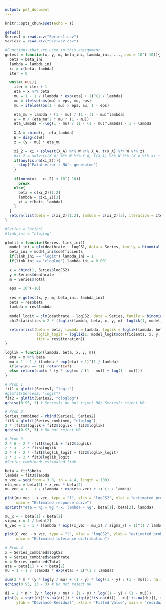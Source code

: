 ```yaml
---
output: pdf_document
---
```


```r
knitr::opts_chunk$set(echo = T)
```


```r
getwd()
Series1 = read.csv("Series1.csv")
Series2 = read.csv("Series2.csv")

#Functions that are used in this assignment
getest = function(x, y, m, beta_ini, lambda_ini, ..., eps = 10^(-10)){
  beta = beta_ini
  lambda = lambda_ini
  xi = c(beta, lambda)
  iter = 0
  
  while(TRUE){
    iter = iter + 1
    eta = x %*% beta
    mu = 1 - 1 / (lambda * exp(eta) + 1)^(1 / lambda)
    mu = ifelse(abs(mu) > eps, mu, eps)
    mu = ifelse(abs(1 - mu) > eps, mu, 1 - eps)
    
    eta_mu = lambda / (1 - mu) / (1 - (1 - mu)^lambda)
    w = m / (eta_mu^2 * mu * (1 - mu))
    eta_lambda = -log(1 - mu) / (1 - (1 - mu)^lambda) - 1 / lambda
    
    X_A = cbind(x, -eta_lambda)
    W = diag(c(w))
    z = (y - mu) * eta_mu
    
    xi_2 = xi + solve(t(X_A) %*% W %*% X_A, t(X_A) %*% W %*% z)
    #xi_2 = solve(t(X_A) %*% W %*% X_A, t(X_A) %*% W %*% (X_A %*% xi + z))
    if(any(is.na(xi_2))){
      stop("Fatal error:: NA's generated")
    }
    
    if(norm(xi - xi_2) < 10^(-10))
      break
    else{
      beta = c(xi_2)[1:2]
      lambda = c(xi_2)[3]
      xi = c(beta, lambda)
    }
  }
  return(list(beta = c(xi_2)[1:2], lambda = c(xi_2)[3], iteration = iter))
}

#Series = Series2
#link_ini = "cloglog"

glmfit = function(Series, link_ini){
  model_ini = glm(deathrate ~ logCS2, data = Series, family = binomial(link_ini), weights = Total)
  beta_ini = model_ini$coefficients
  if(link_ini == "logit") lambda_ini = 1
  if(link_ini == "cloglog") lambda_ini = 0.001
  
  x = cbind(1, Series$logCS2)
  y = Series$deathrate
  m = Series$Total
  
  eps = 10^(-10)
  
  res = getest(x, y, m, beta_ini, lambda_ini)
  beta = res$beta
  lambda = res$lambda
  
  model_logit = glm(deathrate ~ logCS2, data = Series, family = binomial("logit"), weights = Total)
  chi2statistics = 2 * (loglik(lambda, beta, x, y, m)- loglik(1, model_logit$coefficients, x, y, m)) 
  
  return(list(beta = beta, lambda = lambda, loglik = loglik(lambda, beta, x, y, m), 
              loglik_logit = loglik(1, model_logit$coefficients, x, y, m), chi2 = chi2statistics, 
              iter = res$iteration))
}

loglik = function(lambda, beta, x, y, m){
  eta = x %*% beta
  mu = 1 - 1 / (lambda * exp(eta) + 1)^(1 / lambda)
  if(any(mu == 1)) return(Inf)
  else return(sum(m * (y * log(mu / (1 - mu)) + log(1 - mu))))
}

# Prob 1
fit1 = glmfit(Series1, "logit")
#glmfit(Series2, "logit")
fit2 = glmfit(Series2, "cloglog")
qchisq(0.95, 1) # Series1: do not reject H0; Series2: reject H0

# Prob 2
Series_combined = rbind(Series1, Series2)
fit3 = glmfit(Series_combined, "cloglog")
2 * (fit1$loglik + fit2$loglik - fit3$loglik)
qchisq(0.95, 3) # Do not reject H0

# Prob 3
2 * 6 - 2 * (fit1$loglik + fit2$loglik)
2 * 3 - 2 * fit3$loglik
2 * 4 - 2 * (fit1$loglik_logit + fit2$loglik_logit)
2 * 2 - 2 * fit3$loglik_logit
#Series_combined; estimated link

beta = fit3$beta
lambda = fit3$lambda
x_vec = seq(from = 3.8, to = 4.4, length = 100)
eta_vec = beta[1] + x_vec * beta[2]
mu_vec = 1 - 1 / (lambda * exp(eta_vec) + 1)^(1 / lambda)

plot(mu_vec ~ x_vec, type = "l", xlab = "logCS2", ylab = "estimated probability",
     main = "Estimated response curve")
sprintf("eta = %g + %g * x; lambda = %g", beta[1], beta[2], lambda)

mu_x = - beta[1] / beta[2]
sigma_x = 1 / beta[2]
G_vec = 1 - 1 / (lambda * exp((x_vec - mu_x) / sigma_x) + 1)^(1 / lambda)

plot(G_vec ~ x_vec, type = "l", xlab = "logCS2", ylab = "estimated probability",
     main = "Estimated tolerance distribution")

# Prob 4
x = Series_combined$logCS2
y = Series_combined$deathrate
m = Series_combined$Total
eta = beta[1] + x * beta[2]
mu = 1 - 1 / (lambda * exp(eta) + 1)^(1 / lambda)

sum(2 * m * (y * log(y / mu) + (1 - y) * log((1 - y) / (1 - mu))), na.rm = TRUE)
qchisq(0.95, 13 - 3) # Do not reject H0

di = 2 * m * (y * log(y / mu) + (1 - y) * log((1 - y) / (1 - mu)))
plot(y = sqrt(di[!is.na(di)]) * sign(y[!is.na(di)] - mu[!is.na(di)]), x = y[!is.na(di)], 
     ylab = "Deviance Residual", xlab = "Fitted Value", main = "residual plot")
```

